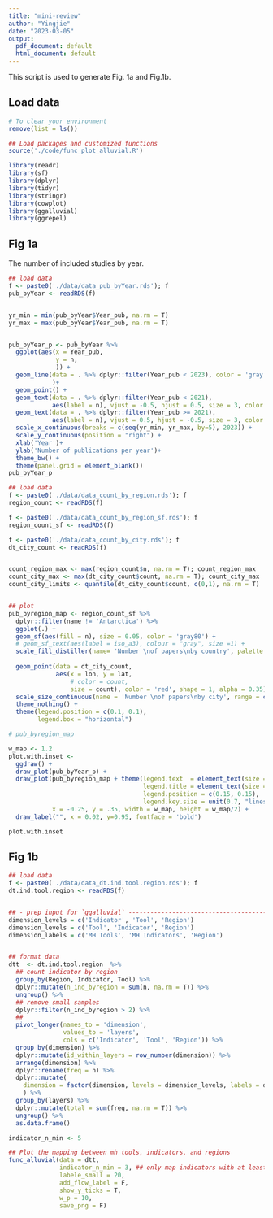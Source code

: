 ```yaml
---
title: "mini-review"
author: "Yingjie"
date: "2023-03-05"
output:
  pdf_document: default
  html_document: default
---
```


  This script is used to generate Fig. 1a and Fig.1b. 
  
## Load data

```r

# To clear your environment 
remove(list = ls())

## Load packages and customized functions 
source('./code/func_plot_alluvial.R')

library(readr)
library(sf)
library(dplyr)
library(tidyr)
library(stringr)
library(cowplot)
library(ggalluvial)
library(ggrepel)

```



## Fig 1a 

  The number of included studies by year. 
  
```r

## load data 
f <- paste0('./data/data_pub_byYear.rds'); f
pub_byYear <- readRDS(f)


yr_min = min(pub_byYear$Year_pub, na.rm = T)
yr_max = max(pub_byYear$Year_pub, na.rm = T)


pub_byYear_p <- pub_byYear %>%
  ggplot(aes(x = Year_pub, 
             y = n,
             )) +
  geom_line(data = . %>% dplyr::filter(Year_pub < 2023), color = 'gray', linewidth =1
            )+
  geom_point() +
  geom_text(data = . %>% dplyr::filter(Year_pub < 2021), 
            aes(label = n), vjust = -0.5, hjust = 0.5, size = 3, color = 'gray20') +
  geom_text(data = . %>% dplyr::filter(Year_pub >= 2021), 
            aes(label = n), vjust = 0.5, hjust = -0.5, size = 3, color = 'gray20') +
  scale_x_continuous(breaks = c(seq(yr_min, yr_max, by=5), 2023)) +
  scale_y_continuous(position = "right") +
  xlab('Year')+
  ylab('Number of publications per year')+
  theme_bw() +
  theme(panel.grid = element_blank())
pub_byYear_p

```


```r

## load data 
f <- paste0('./data/data_count_by_region.rds'); f
region_count <- readRDS(f)

f <- paste0('./data/data_count_by_region_sf.rds'); f
region_count_sf <- readRDS(f)

f <- paste0('./data/data_count_by_city.rds'); f
dt_city_count <- readRDS(f)


count_region_max <- max(region_count$n, na.rm = T); count_region_max
count_city_max <- max(dt_city_count$count, na.rm = T); count_city_max
count_city_limits <- quantile(dt_city_count$count, c(0,1), na.rm = T)


## plot 
pub_byregion_map <- region_count_sf %>%
  dplyr::filter(name != 'Antarctica') %>%
  ggplot(.) +
  geom_sf(aes(fill = n), size = 0.05, color = 'gray80') +
  # geom_sf_text(aes(label = iso_a3), colour = "gray", size =1) + 
  scale_fill_distiller(name= 'Number \nof papers\nby country', palette = 'YlGnBu', type = 'seq', direction = 1, na.value = "gray90") +
  
  geom_point(data = dt_city_count, 
             aes(x = lon, y = lat, 
                 # color = count, 
                 size = count), color = 'red', shape = 1, alpha = 0.35) +
  scale_size_continuous(name = 'Number \nof papers\nby city', range = c(0.8, 3), limits = , breaks = c(1, 2, 4, 8, count_city_max)) +
  theme_nothing() +
  theme(legend.position = c(0.1, 0.1), 
        legend.box = "horizontal") 

# pub_byregion_map
```


```r
w_map <- 1.2
plot.with.inset <-
  ggdraw() +
  draw_plot(pub_byYear_p) +
  draw_plot(pub_byregion_map + theme(legend.text  = element_text(size = 6),
                                     legend.title = element_text(size = 7),
                                     legend.position = c(0.15, 0.15),
                                     legend.key.size = unit(0.7, "lines")), 
            x = -0.25, y = .35, width = w_map, height = w_map/2) +
  draw_label("", x = 0.02, y=0.95, fontface = 'bold')

plot.with.inset
```





## Fig 1b

```r

## load data
f <- paste0('./data/data_dt.ind.tool.region.rds'); f
dt.ind.tool.region <- readRDS(f)


## - prep input for `ggalluvial` ---------------------------------------------------------
dimension_levels = c('Indicator', 'Tool', 'Region')
dimension_levels = c('Tool', 'Indicator', 'Region')
dimension_labels = c('MH Tools', 'MH Indicators', 'Region')


## format data 
dtt  <- dt.ind.tool.region  %>%  
  ## count indicator by region 
  group_by(Region, Indicator, Tool) %>%
  dplyr::mutate(n_ind_byregion = sum(n, na.rm = T)) %>%
  ungroup() %>%
  ## remove small samples
  dplyr::filter(n_ind_byregion > 2) %>%
  ##
  pivot_longer(names_to = 'dimension', 
               values_to = 'layers', 
               cols = c('Indicator', 'Tool', 'Region')) %>%
  group_by(dimension) %>%
  dplyr::mutate(id_within_layers = row_number(dimension)) %>%
  arrange(dimension) %>%
  dplyr::rename(freq = n) %>%
  dplyr::mutate(
    dimension = factor(dimension, levels = dimension_levels, labels = dimension_labels),
    ) %>%
  group_by(layers) %>%
  dplyr::mutate(total = sum(freq, na.rm = T)) %>%
  ungroup() %>%
  as.data.frame()

indicator_n_min <- 5 

## Plot the mapping between mh tools, indicators, and regions
func_alluvial(data = dtt, 
              indicator_n_min = 3, ## only map indicators with at least three studies 
              labele_small = 20, 
              add_flow_label = F, 
              show_y_ticks = T,
              w_p = 10, 
              save_png = F) 

```





